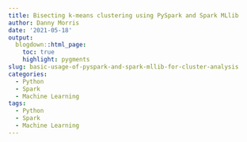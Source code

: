 ```yaml
---
title: Bisecting k-means clustering using PySpark and Spark MLlib
author: Danny Morris
date: '2021-05-18'
output: 
  blogdown::html_page:
    toc: true
    highlight: pygments
slug: basic-usage-of-pyspark-and-spark-mllib-for-cluster-analysis
categories:
  - Python
  - Spark
  - Machine Learning
tags:
  - Python
  - Spark
  - Machine Learning
---
```


<script src="https://gist.github.com/dannymorris/dd19a7d6a7132e7d7470df13d0da75bd.js"></script>